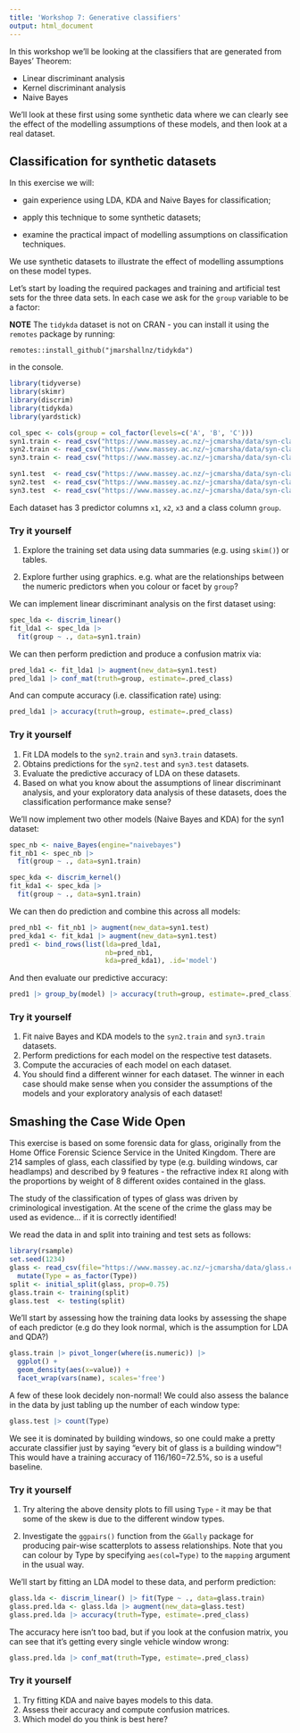 ```yaml
---
title: 'Workshop 7: Generative classifiers'
output: html_document
---
```


In this workshop we'll be looking at the classifiers that are generated from Bayes' Theorem:

 - Linear discriminant analysis
 - Kernel discriminant analysis
 - Naive Bayes

We'll look at these first using some synthetic data where we can clearly see the effect of the modelling assumptions of these models, and then look at a real dataset.

## Classification for synthetic datasets

In this exercise we will:

-   gain experience using LDA, KDA and Naive Bayes for classification;

-   apply this technique to some synthetic datasets;

-   examine the practical impact of modelling assumptions on
    classification techniques.

We use synthetic datasets to illustrate the effect of
modelling assumptions on these model types.

Let's start by loading the required packages and training and artificial test sets
for the three data sets. In each case we ask for the `group` variable to be a factor:

**NOTE** The `tidykda` dataset is not on CRAN - you can install it using the `remotes` package by running:

```
remotes::install_github("jmarshallnz/tidykda")
```

in the console.

```r
library(tidyverse)
library(skimr)
library(discrim)
library(tidykda)
library(yardstick)

col_spec <- cols(group = col_factor(levels=c('A', 'B', 'C')))
syn1.train <- read_csv("https://www.massey.ac.nz/~jcmarsha/data/syn-class1-train.csv", col_types = col_spec)
syn2.train <- read_csv("https://www.massey.ac.nz/~jcmarsha/data/syn-class2-train.csv", col_types = col_spec)
syn3.train <- read_csv("https://www.massey.ac.nz/~jcmarsha/data/syn-class3-train.csv", col_types = col_spec)

syn1.test  <- read_csv("https://www.massey.ac.nz/~jcmarsha/data/syn-class1-test.csv", col_types = col_spec)
syn2.test  <- read_csv("https://www.massey.ac.nz/~jcmarsha/data/syn-class2-test.csv", col_types = col_spec)
syn3.test  <- read_csv("https://www.massey.ac.nz/~jcmarsha/data/syn-class3-test.csv", col_types = col_spec)
```

Each dataset has 3 predictor columns `x1`, `x2`, `x3` and a class column `group`.

### Try it yourself

1. Explore the training set data using data summaries (e.g. using `skim()`) or tables.

2. Explore further using graphics. e.g. what are the relationships between the numeric predictors
when you colour or facet by `group`?

We can implement linear discriminant analysis on the first dataset using:

```r
spec_lda <- discrim_linear()
fit_lda1 <- spec_lda |>
  fit(group ~ ., data=syn1.train)
```

We can then perform prediction and produce a confusion matrix via:

```r
pred_lda1 <- fit_lda1 |> augment(new_data=syn1.test)
pred_lda1 |> conf_mat(truth=group, estimate=.pred_class)
```

And can compute accuracy (i.e. classification rate) using:

```r
pred_lda1 |> accuracy(truth=group, estimate=.pred_class)
```

### Try it yourself

1. Fit LDA models to the `syn2.train` and `syn3.train` datasets.
2. Obtains predictions for the `syn2.test` and `syn3.test` datasets.
3. Evaluate the predictive accuracy of LDA on these datasets.
4. Based on what you know about the assumptions of linear discriminant analysis, and your exploratory data analysis of these datasets, does the classification performance make sense?

We'll now implement two other models (Naive Bayes and KDA) for the syn1 dataset:

```r
spec_nb <- naive_Bayes(engine="naivebayes")
fit_nb1 <- spec_nb |>
  fit(group ~ ., data=syn1.train)

spec_kda <- discrim_kernel()
fit_kda1 <- spec_kda |>
  fit(group ~ ., data=syn1.train)
```

We can then do prediction and combine this across all models:

```r
pred_nb1 <- fit_nb1 |> augment(new_data=syn1.test)
pred_kda1 <- fit_kda1 |> augment(new_data=syn1.test)
pred1 <- bind_rows(list(lda=pred_lda1,
                        nb=pred_nb1,
                        kda=pred_kda1), .id='model')
```

And then evaluate our predictive accuracy:

```r
pred1 |> group_by(model) |> accuracy(truth=group, estimate=.pred_class)
```

### Try it yourself

1. Fit naive Bayes and KDA models to the `syn2.train` and `syn3.train` datasets.
2. Perform predictions for each model on the respective test datasets.
3. Compute the accuracies of each model on each dataset.
4. You should find a different winner for each dataset. The winner in each case should make sense when you consider the assumptions of the models and your exploratory analysis of each dataset!


## Smashing the Case Wide Open

This exercise is based on some forensic data for glass, originally from
the Home Office Forensic Science Service in the United Kingdom. There
are 214 samples of glass, each classified by type (e.g. building
windows, car headlamps) and described by 9 features - the refractive
index `RI` along with the proportions by weight of 8 different oxides
contained in the glass.

The study of the classification of types of glass was driven by
criminological investigation. At the scene of the crime the glass may be
used as evidence... if it is correctly identified!

We read the data in and split into training and test sets as follows:

```r
library(rsample)
set.seed(1234)
glass <- read_csv(file="https://www.massey.ac.nz/~jcmarsha/data/glass.csv") |>
  mutate(Type = as_factor(Type))
split <- initial_split(glass, prop=0.75)
glass.train <- training(split)
glass.test  <- testing(split)
```

We'll start by assessing how the training data looks by assessing the shape of each predictor (e.g do they look normal, which is the assumption for LDA and QDA?)

```r
glass.train |> pivot_longer(where(is.numeric)) |>
  ggplot() +
  geom_density(aes(x=value)) +
  facet_wrap(vars(name), scales='free')
```

A few of these look decidely non-normal! We could also assess the balance in the data by just tabling up the number of each window type:

```r
glass.test |> count(Type)
```

We see it is dominated by building windows, so one could make a pretty accurate classifier just by saying "every bit of glass is a building window"! This would have a training accuracy of 116/160=72.5%, so is a useful baseline.

### Try it yourself

1. Try altering the above density plots to fill using `Type` - it may be that some of the skew is due to the different window types.

2. Investigate the `ggpairs()` function from the `GGally` package for producing pair-wise scatterplots to assess relationships. Note that you can colour by Type by specifying `aes(col=Type)` to the `mapping` argument in the usual way.


We'll start by fitting an LDA model to these data, and perform prediction:

```r
glass.lda <- discrim_linear() |> fit(Type ~ ., data=glass.train)
glass.pred.lda <- glass.lda |> augment(new_data=glass.test)
glass.pred.lda |> accuracy(truth=Type, estimate=.pred_class)
```

The accuracy here isn't too bad, but if you look at the confusion matrix, you can see that it's getting every single vehicle window wrong:

```r
glass.pred.lda |> conf_mat(truth=Type, estimate=.pred_class)
```

### Try it yourself

1. Try fitting KDA and naive bayes models to this data.
2. Assess their accuracy and compute confusion matrices.
3. Which model do you think is best here?
